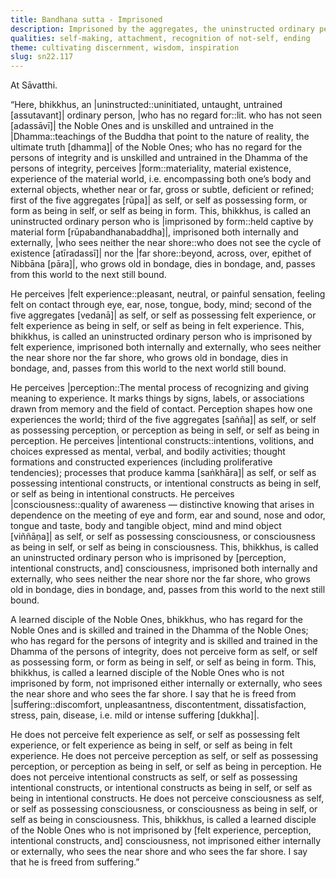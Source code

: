 ```yaml
---
title: Bandhana sutta - Imprisoned
description: Imprisoned by the aggregates, the uninstructed ordinary person does not see the near shore or the far shore, grows old in bondage, dies in bondage, and passes from this world to the next still bound.
qualities: self-making, attachment, recognition of not-self, ending
theme: cultivating discernment, wisdom, inspiration
slug: sn22.117
---
```


At Sāvatthi.

“Here, bhikkhus, an |uninstructed::uninitiated, untaught, untrained [assutavant]| ordinary person, |who has no regard for::lit. who has not seen [adassāvī]| the Noble Ones and is unskilled and untrained in the |Dhamma::teachings of the Buddha that point to the nature of reality, the ultimate truth [dhamma]| of the Noble Ones; who has no regard for the persons of integrity and is unskilled and untrained in the Dhamma of the persons of integrity, perceives |form::materiality, material existence, experience of the material world, i.e. encompassing both one’s body and external objects, whether near or far, gross or subtle, deficient or refined; first of the five aggregates [rūpa]| as self, or self as possessing form, or form as being in self, or self as being in form. This, bhikkhus, is called an uninstructed ordinary person who is |imprisoned by form::held captive by material form [rūpabandhanabaddha]|, imprisoned both internally and externally, |who sees neither the near shore::who does not see the cycle of existence [atīradassī]| nor the |far shore::beyond, across, over, epithet of Nibbāna [pāra]|, who grows old in bondage, dies in bondage, and, passes from this world to the next still bound.

He perceives |felt experience::pleasant, neutral, or painful sensation, feeling felt on contact through eye, ear, nose, tongue, body, mind; second of the five aggregates [vedanā]| as self, or self as possessing felt experience, or felt experience as being in self, or self as being in felt experience. This, bhikkhus, is called an uninstructed ordinary person who is imprisoned by felt experience, imprisoned both internally and externally, who sees neither the near shore nor the far shore, who grows old in bondage, dies in bondage, and, passes from this world to the next world still bound.

He perceives |perception::The mental process of recognizing and giving meaning to experience. It marks things by signs, labels, or associations drawn from memory and the field of contact. Perception shapes how one experiences the world; third of the five aggregates [sañña]| as self, or self as possessing perception, or perception as being in self, or self as being in perception. He perceives |intentional constructs::intentions, volitions, and choices expressed as mental, verbal, and bodily activities; thought formations and constructed experiences (including proliferative tendencies); processes that produce kamma [saṅkhāra]| as self, or self as possessing intentional constructs, or intentional constructs as being in self, or self as being in intentional constructs. He perceives |consciousness::quality of awareness — distinctive knowing that arises in dependence on the meeting of eye and form, ear and sound, nose and odor, tongue and taste, body and tangible object, mind and mind object [viññāṇa]| as self, or self as possessing consciousness, or consciousness as being in self, or self as being in consciousness. This, bhikkhus, is called an uninstructed ordinary person who is imprisoned by [perception, intentional constructs, and] consciousness, imprisoned both internally and externally, who sees neither the near shore nor the far shore, who grows old in bondage, dies in bondage, and, passes from this world to the next still bound.

A learned disciple of the Noble Ones, bhikkhus, who has regard for the Noble Ones and is skilled and trained in the Dhamma of the Noble Ones; who has regard for the persons of integrity and is skilled and trained in the Dhamma of the persons of integrity, does not perceive form as self, or self as possessing form, or form as being in self, or self as being in form. This, bhikkhus, is called a learned disciple of the Noble Ones who is not imprisoned by form, not imprisoned either internally or externally, who sees the near shore and who sees the far shore. I say that he is freed from |suffering::discomfort, unpleasantness, discontentment, dissatisfaction, stress, pain, disease, i.e. mild or intense suffering [dukkha]|.

He does not perceive felt experience as self, or self as possessing felt experience, or felt experience as being in self, or self as being in felt experience. He does not perceive perception as self, or self as possessing perception, or perception as being in self, or self as being in perception. He does not perceive intentional constructs as self, or self as possessing intentional constructs, or intentional constructs as being in self, or self as being in intentional constructs. He does not perceive consciousness as self, or self as possessing consciousness, or consciousness as being in self, or self as being in consciousness. This, bhikkhus, is called a learned disciple of the Noble Ones who is not imprisoned by [felt experience, perception, intentional constructs, and] consciousness, not imprisoned either internally or externally, who sees the near shore and who sees the far shore. I say that he is freed from suffering.”